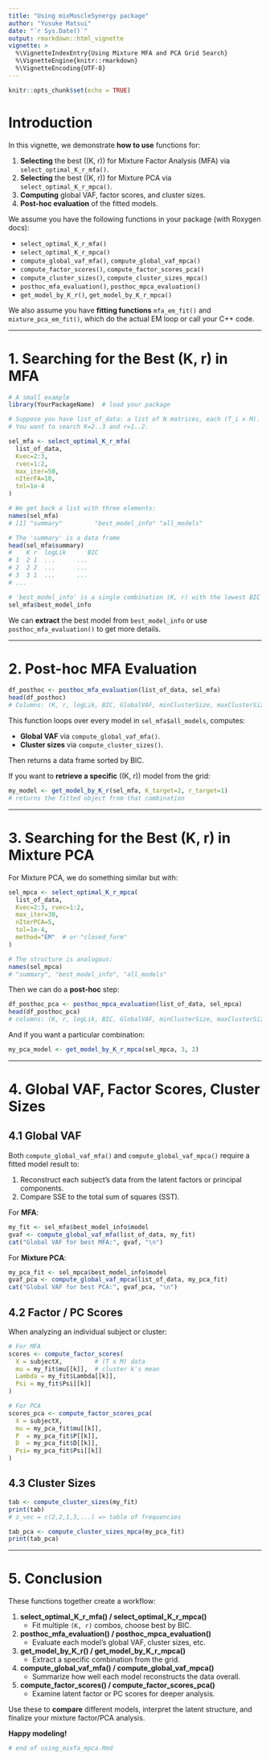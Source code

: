 ```yaml
---
title: "Using mixMuscleSynergy package"
author: "Yusuke Matsui"
date: "`r Sys.Date()`"
output: rmarkdown::html_vignette
vignette: >
  %\VignetteIndexEntry{Using Mixture MFA and PCA Grid Search}
  %\VignetteEngine{knitr::rmarkdown}
  %\VignetteEncoding{UTF-8}
---
```


```r
knitr::opts_chunk$set(echo = TRUE)
```

# Introduction

In this vignette, we demonstrate **how to use** functions for:

1. **Selecting** the best \((K, r)\) for Mixture Factor Analysis (MFA) via `select_optimal_K_r_mfa()`.
2. **Selecting** the best \((K, r)\) for Mixture PCA via `select_optimal_K_r_mpca()`.
3. **Computing** global VAF, factor scores, and cluster sizes.
4. **Post-hoc evaluation** of the fitted models.

We assume you have the following functions in your package (with Roxygen docs):

- `select_optimal_K_r_mfa()`
- `select_optimal_K_r_mpca()`
- `compute_global_vaf_mfa()`, `compute_global_vaf_mpca()`
- `compute_factor_scores()`, `compute_factor_scores_pca()`
- `compute_cluster_sizes()`, `compute_cluster_sizes_mpca()`
- `posthoc_mfa_evaluation()`, `posthoc_mpca_evaluation()`
- `get_model_by_K_r()`, `get_model_by_K_r_mpca()`

We also assume you have **fitting functions** `mfa_em_fit()` and `mixture_pca_em_fit()`, which do the actual EM loop or call your C++ code.

---

# 1. Searching for the Best (K, r) in MFA

```r
# A small example
library(YourPackageName)  # load your package

# Suppose you have list_of_data: a list of N matrices, each (T_i x M).
# You want to search K=2..3 and r=1..2.

sel_mfa <- select_optimal_K_r_mfa(
  list_of_data, 
  Kvec=2:3,
  rvec=1:2,
  max_iter=50, 
  nIterFA=10,
  tol=1e-4
)

# We get back a list with three elements:
names(sel_mfa)
# [1] "summary"         "best_model_info" "all_models"

# The 'summary' is a data frame
head(sel_mfa$summary)
#    K r  logLik      BIC
# 1  2 1  ...      ...
# 2  2 2  ...      ...
# 3  3 1  ...      ...
# ...

# 'best_model_info' is a single combination (K, r) with the lowest BIC
sel_mfa$best_model_info
```

We can **extract** the best model from `best_model_info` or use `posthoc_mfa_evaluation()` to get more details.

---

# 2. Post-hoc MFA Evaluation

```r
df_posthoc <- posthoc_mfa_evaluation(list_of_data, sel_mfa)
head(df_posthoc)
# Columns: (K, r, logLik, BIC, GlobalVAF, minClusterSize, maxClusterSize)
```

This function loops over every model in `sel_mfa$all_models`, computes:

- **Global VAF** via `compute_global_vaf_mfa()`.
- **Cluster sizes** via `compute_cluster_sizes()`.

Then returns a data frame sorted by BIC.

If you want to **retrieve a specific** \((K, r)\) model from the grid:

```r
my_model <- get_model_by_K_r(sel_mfa, K_target=2, r_target=1)
# returns the fitted object from that combination
```

---

# 3. Searching for the Best (K, r) in Mixture PCA

For Mixture PCA, we do something similar but with:

```r
sel_mpca <- select_optimal_K_r_mpca(
  list_of_data,
  Kvec=2:3, rvec=1:2,
  max_iter=30,
  nIterPCA=5,
  tol=1e-4,
  method="EM"  # or "closed_form"
)

# The structure is analogous:
names(sel_mpca)
# "summary", "best_model_info", "all_models"
```

Then we can do a **post-hoc** step:

```r
df_posthoc_pca <- posthoc_mpca_evaluation(list_of_data, sel_mpca)
head(df_posthoc_pca)
# columns: (K, r, logLik, BIC, GlobalVAF, minClusterSize, maxClusterSize)
```

And if you want a particular combination:

```r
my_pca_model <- get_model_by_K_r_mpca(sel_mpca, 3, 2)
```

---

# 4. Global VAF, Factor Scores, Cluster Sizes

## 4.1 Global VAF

Both `compute_global_vaf_mfa()` and `compute_global_vaf_mpca()` require a fitted model result to:

1. Reconstruct each subject's data from the latent factors or principal components.
2. Compare SSE to the total sum of squares (SST).

For **MFA**:

```r
my_fit <- sel_mfa$best_model_info$model
gvaf <- compute_global_vaf_mfa(list_of_data, my_fit)
cat("Global VAF for best MFA:", gvaf, "\n")
```

For **Mixture PCA**:

```r
my_pca_fit <- sel_mpca$best_model_info$model
gvaf_pca <- compute_global_vaf_mpca(list_of_data, my_pca_fit)
cat("Global VAF for best PCA:", gvaf_pca, "\n")
```

## 4.2 Factor / PC Scores

When analyzing an individual subject or cluster:

```r
# For MFA
scores <- compute_factor_scores(
  X = subjectX,         # (T x M) data
  mu = my_fit$mu[[k]],  # cluster k's mean
  Lambda = my_fit$Lambda[[k]],
  Psi = my_fit$Psi[[k]]
)

# For PCA
scores_pca <- compute_factor_scores_pca(
  X = subjectX,
  mu = my_pca_fit$mu[[k]],
  P  = my_pca_fit$P[[k]],
  D  = my_pca_fit$D[[k]],
  Psi= my_pca_fit$Psi[[k]]
)
```

## 4.3 Cluster Sizes

```r
tab <- compute_cluster_sizes(my_fit)
print(tab)
# z_vec = c(2,2,1,3,...) => table of frequencies

tab_pca <- compute_cluster_sizes_mpca(my_pca_fit)
print(tab_pca)
```

---

# 5. Conclusion

These functions together create a workflow:

1. **select_optimal_K_r_mfa() / select_optimal_K_r_mpca()**  
   - Fit multiple `(K, r)` combos, choose best by BIC.
2. **posthoc_mfa_evaluation() / posthoc_mpca_evaluation()**  
   - Evaluate each model’s global VAF, cluster sizes, etc.
3. **get_model_by_K_r() / get_model_by_K_r_mpca()**  
   - Extract a specific combination from the grid.
4. **compute_global_vaf_mfa() / compute_global_vaf_mpca()**  
   - Summarize how well each model reconstructs the data overall.
5. **compute_factor_scores() / compute_factor_scores_pca()**  
   - Examine latent factor or PC scores for deeper analysis.

Use these to **compare** different models, interpret the latent structure, and finalize your mixture factor/PCA analysis. 

**Happy modeling!**

```r
# end of using_mixfa_mpca.Rmd
```
